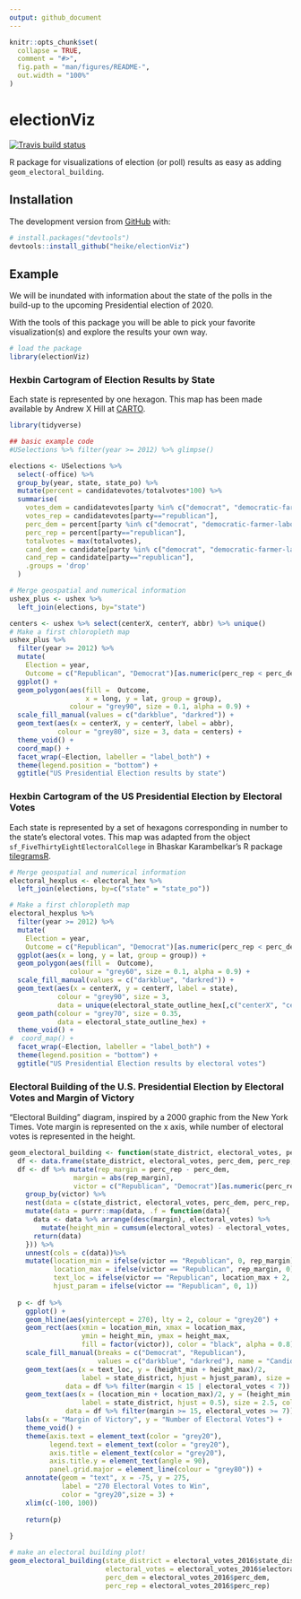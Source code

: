```yaml
---
output: github_document
---
```


<!-- README.md is generated from README.Rmd. Please edit that file -->



```r
knitr::opts_chunk$set(
  collapse = TRUE,
  comment = "#>",
  fig.path = "man/figures/README-",
  out.width = "100%"
)
```

# electionViz

<!-- badges: start -->
[![Travis build status](https://travis-ci.org/heike/electionViz.svg?branch=master)](https://travis-ci.org/heike/electionViz)
<!-- badges: end -->

R package for visualizations of election (or poll) results as easy as adding `geom_electoral_building`.

## Installation

The development version from [GitHub](https://github.com/) with:

``` r
# install.packages("devtools")
devtools::install_github("heike/electionViz")
```
## Example

We will be inundated with information about the state of the polls in the build-up to the upcoming Presidential election of 2020.

With the tools of this package you will be able to pick your favorite visualization(s) and explore the results your own way.

```r
# load the package
library(electionViz)
```


### Hexbin Cartogram of Election Results by State

Each state is represented by one hexagon. This map has been made available by Andrew X Hill at [CARTO](https://team.carto.com/u/andrew/tables/andrew.us_states_hexgrid/public/map).


```r
library(tidyverse)

## basic example code
#USelections %>% filter(year >= 2012) %>% glimpse()

elections <- USelections %>% 
  select(-office) %>%
  group_by(year, state, state_po) %>%
  mutate(percent = candidatevotes/totalvotes*100) %>%
  summarise(
    votes_dem = candidatevotes[party %in% c("democrat", "democratic-farmer-labor")],
    votes_rep = candidatevotes[party=="republican"],
    perc_dem = percent[party %in% c("democrat", "democratic-farmer-labor")],
    perc_rep = percent[party=="republican"],
    totalvotes = max(totalvotes),
    cand_dem = candidate[party %in% c("democrat", "democratic-farmer-labor")],
    cand_rep = candidate[party=="republican"],
    .groups = 'drop'
  )

# Merge geospatial and numerical information
ushex_plus <- ushex %>%
  left_join(elections, by="state")

centers <- ushex %>% select(centerX, centerY, abbr) %>% unique()
# Make a first chloropleth map
ushex_plus %>%
  filter(year >= 2012) %>%
  mutate(
    Election = year,
    Outcome = c("Republican", "Democrat")[as.numeric(perc_rep < perc_dem) + 1]) %>%
  ggplot() +
  geom_polygon(aes(fill =  Outcome, 
                   x = long, y = lat, group = group), 
               colour = "grey90", size = 0.1, alpha = 0.9) +
  scale_fill_manual(values = c("darkblue", "darkred")) +
  geom_text(aes(x = centerX, y = centerY, label = abbr), 
            colour = "grey80", size = 3, data = centers) +
  theme_void() +
  coord_map() +
  facet_wrap(~Election, labeller = "label_both") +
  theme(legend.position = "bottom") +
  ggtitle("US Presidential Election results by state")
```
 

### Hexbin Cartogram of the US Presidential Election by Electoral Votes

Each state is represented by a set of hexagons corresponding in number to the state's electoral votes. This map was adapted from the object `sf_FiveThirtyEightElectoralCollege` in Bhaskar Karambelkar's R package [tilegramsR](https://github.com/bhaskarvk/tilegramsR).

```r
# Merge geospatial and numerical information
electoral_hexplus <- electoral_hex %>%
  left_join(elections, by=c("state" = "state_po"))

# Make a first chloropleth map
electoral_hexplus %>%
  filter(year >= 2012) %>%
  mutate(
    Election = year,
    Outcome = c("Republican", "Democrat")[as.numeric(perc_rep < perc_dem) + 1]) %>%
  ggplot(aes(x = long, y = lat, group = group)) +
  geom_polygon(aes(fill =  Outcome), 
               colour = "grey60", size = 0.1, alpha = 0.9) +
  scale_fill_manual(values = c("darkblue", "darkred")) +
  geom_text(aes(x = centerX, y = centerY, label = state), 
            colour = "grey90", size = 3, 
            data = unique(electoral_state_outline_hex[,c("centerX", "centerY", "state", "group")])) +
  geom_path(colour = "grey70", size = 0.35, 
            data = electoral_state_outline_hex) +
  theme_void() +
#  coord_map() +
  facet_wrap(~Election, labeller = "label_both") +
  theme(legend.position = "bottom") +
  ggtitle("US Presidential Election results by electoral votes")
```


### Electoral Building of the U.S. Presidential Election by Electoral Votes and Margin of Victory  

"Electoral Building" diagram, inspired by a 2000 graphic from the New York Times. Vote margin is represented on the x axis, while number of electoral votes is represented in the height. 

```r
geom_electoral_building <- function(state_district, electoral_votes, perc_dem, perc_rep){
  df <- data.frame(state_district, electoral_votes, perc_dem, perc_rep, stringsAsFactors = F)
  df <- df %>% mutate(rep_margin = perc_rep - perc_dem, 
                margin = abs(rep_margin), 
                victor = c("Republican", "Democrat")[as.numeric(perc_rep < perc_dem) + 1]) %>%
    group_by(victor) %>%
    nest(data = c(state_district, electoral_votes, perc_dem, perc_rep, rep_margin, margin)) %>%
    mutate(data = purrr::map(data, .f = function(data){
      data <- data %>% arrange(desc(margin), electoral_votes) %>%
        mutate(height_min = cumsum(electoral_votes) - electoral_votes, height_max = cumsum(electoral_votes))
      return(data)
    })) %>%
    unnest(cols = c(data))%>%
    mutate(location_min = ifelse(victor == "Republican", 0, rep_margin), 
           location_max = ifelse(victor == "Republican", rep_margin, 0), 
           text_loc = ifelse(victor == "Republican", location_max + 2, location_min - 2), 
           hjust_param = ifelse(victor == "Republican", 0, 1))
  
  p <- df %>% 
    ggplot() + 
    geom_hline(aes(yintercept = 270), lty = 2, colour = "grey20") + 
    geom_rect(aes(xmin = location_min, xmax = location_max, 
                  ymin = height_min, ymax = height_max, 
                  fill = factor(victor)), color = "black", alpha = 0.8) + 
    scale_fill_manual(breaks = c("Democrat", "Republican"),
                      values = c("darkblue", "darkred"), name = "Candidate") + 
    geom_text(aes(x = text_loc, y = (height_min + height_max)/2, 
                  label = state_district, hjust = hjust_param), size = 2.5, color = "black",
              data = df %>% filter(margin < 15 | electoral_votes < 7)) + 
    geom_text(aes(x = (location_min + location_max)/2, y = (height_min + height_max)/2, 
                  label = state_district, hjust = 0.5), size = 2.5, color = "black",
              data = df %>% filter(margin >= 15, electoral_votes >= 7)) + 
    labs(x = "Margin of Victory", y = "Number of Electoral Votes") + 
    theme_void() + 
    theme(axis.text = element_text(color = "grey20"), 
          legend.text = element_text(color = "grey20"), 
          axis.title = element_text(color = "grey20"), 
          axis.title.y = element_text(angle = 90), 
          panel.grid.major = element_line(colour = "grey80")) + 
    annotate(geom = "text", x = -75, y = 275, 
             label = "270 Electoral Votes to Win", 
             color = "grey20",size = 3) + 
    xlim(c(-100, 100))
    
    return(p)
  
}

# make an electoral building plot! 
geom_electoral_building(state_district = electoral_votes_2016$state_district, 
                        electoral_votes = electoral_votes_2016$electoral_votes, 
                        perc_dem = electoral_votes_2016$perc_dem, 
                        perc_rep = electoral_votes_2016$perc_rep)
```


